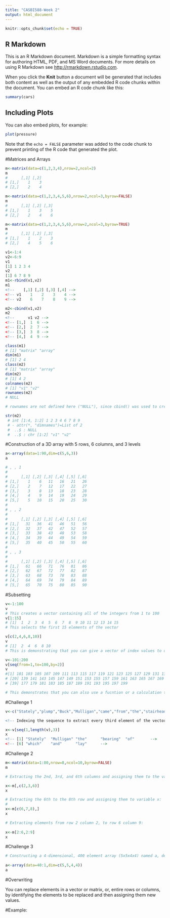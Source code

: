 ```yaml
---
title: "CASBI588-Week 2"
output: html_document
---
```


```r
knitr::opts_chunk$set(echo = TRUE)
```

## R Markdown

This is an R Markdown document. Markdown is a simple formatting syntax for authoring HTML, PDF, and MS Word documents. For more details on using R Markdown see <http://rmarkdown.rstudio.com>.

When you click the **Knit** button a document will be generated that includes both content as well as the output of any embedded R code chunks within the document. You can embed an R code chunk like this:

```r
summary(cars)
```

## Including Plots

You can also embed plots, for example:

```r
plot(pressure)
```

Note that the `echo = FALSE` parameter was added to the code chunk to prevent printing of the R code that generated the plot.

#Matrices and Arrays

<!-- A matrix is like a collection of vectors stored together, and like vectors, matrices can only store data of one class (e.g. numerical or character). Matrices are created using the matrix() function. -->

```r
m<-matrix(data=c(1,2,3,4),nrow=2,ncol=2)
m
#      [,1] [,2]
# [1,]    1    3
# [2,]    2    4
```

<!-- Matrices are filled column-wise, with the argument, byrow, set to FALSE. This is by default. You can undo this argument by setting byrow=TRUE.  -->

```r
m<-matrix(data=c(1,2,3,4,5,6),nrow=2,ncol=3,byrow=FALSE)
m
#      [,1] [,2] [,3]
# [1,]    1    3    5
# [2,]    2    4    6

m<-matrix(data=c(1,2,3,4,5,6),nrow=2,ncol=3,byrow=TRUE)
m
#      [,1] [,2] [,3]
# [1,]    1    2    3
# [2,]    4    5    6
```

<!-- You can create matrices in R by binding vectors of the same length together either row-wise (with the function rbind()) or column-wise (with the function cbind()) -->

```r
v1<-1:4
v2<-6:9
v1
[1] 1 2 3 4
v2
[1] 6 7 8 9
m1<-rbind(v1,v2)
m1
<!--    [,1] [,2] [,3] [,4] -->
<!-- v1    1    2    3    4 -->
<!-- v2    6    7    8    9 -->

m2<-cbind(v1,v2)
m2
<!--      v1 v2 -->
<!-- [1,]  1  6 -->
<!-- [2,]  2  7 -->
<!-- [3,]  3  8 -->
<!-- [4,]  4  9 -->
```

<!-- Metadata about a matrix can be extracted using the class(), dim(), names(), rownames(), colnames(), and other commands. The dim() command returns a vector containing the number of rows at index position 1 and the number of columns at index position 2.  -->

```r
class(m1)
# [1] "matrix" "array" 
dim(m1)
# [1] 2 4
class(m2)
# [1] "matrix" "array" 
dim(m2)
# [1] 4 2
colnames(m2)
# [1] "v1" "v2"
rownames(m2)
# NULL

# rownames are not defined here ("NULL"), since cbind() was used to create the matrix. 
```

<!-- The structure (str()) command can be applied to any data structure to provide details about that object. -->

```r
str(m2)
 # int [1:4, 1:2] 1 2 3 4 6 7 8 9
 # - attr(*, "dimnames")=List of 2
 #  ..$ : NULL
 #  ..$ : chr [1:2] "v1" "v2"
```

<!-- An array is a more general data structure, of which a vector (with 1 implicit dimension) and a matrix (with 2 defined dimensions) are but exampels. Arrays can include additional dimensions, but (like vectors and matrices) they can only include elements that are all of the same atomic data class (e.g. numeric, character).  -->

#Construction of a 3D array with 5 rows, 6 columns, and 3 levels

```r
a<-array(data=1:90,dim=c(5,6,3))
a

# , , 1
# 
#      [,1] [,2] [,3] [,4] [,5] [,6]
# [1,]    1    6   11   16   21   26
# [2,]    2    7   12   17   22   27
# [3,]    3    8   13   18   23   28
# [4,]    4    9   14   19   24   29
# [5,]    5   10   15   20   25   30
# 
# , , 2
# 
#      [,1] [,2] [,3] [,4] [,5] [,6]
# [1,]   31   36   41   46   51   56
# [2,]   32   37   42   47   52   57
# [3,]   33   38   43   48   53   58
# [4,]   34   39   44   49   54   59
# [5,]   35   40   45   50   55   60
# 
# , , 3
# 
#      [,1] [,2] [,3] [,4] [,5] [,6]
# [1,]   61   66   71   76   81   86
# [2,]   62   67   72   77   82   87
# [3,]   63   68   73   78   83   88
# [4,]   64   69   74   79   84   89
# [5,]   65   70   75   80   85   90
```

#Subsetting

<!-- You can select elements from vectors, matrices, and arrays by subsetting them using their index position(s) in bracket notation. For vectors, you would specify an index value in one dimension. For matrices, you would give the index values in two dimensions. For arrays, generally, you would give index values for each dimension in the array.  -->

```r
v<-1:100
v
# This creates a vector containing all of the integers from 1 to 100
v[1:15]
# [1]  1  2  3  4  5  6  7  8  9 10 11 12 13 14 15
# This selects the first 15 elements of the vector

v[c(2,4,6,8,10)]
v
# [1]  2  4  6  8 10
# This is demonstrating that you can give a vector of index values to use to subset. 

v<-101:200
v[seq(from=1,to=100,by=2)]
v
#[1] 101 103 105 107 109 111 113 115 117 119 121 123 125 127 129 131 133 135 137
# [20] 139 141 143 145 147 149 151 153 155 157 159 161 163 165 167 169 171 173 175
# [39] 177 179 181 183 185 187 189 191 193 195 197 199

# This demonstrates that you can also use a fucntion or a calculation to subset a vector. 

```

#Challenge 1

```r
v<-c("Stately","plump","Buck","Mulligan","came","from","the","stairhead",",","bearing","a","bowl","of","lather","on","which","a","mirror","and","a","razor","lay","crossed")

<!-- Indexing the sequence to extract every third element of the vector:  -->

x<-v[seq(1,length(v),3)]
x
<!-- [1] "Stately"  "Mulligan" "the"      "bearing"  "of"       -->
<!-- [6] "which"    "and"      "lay"      -->
```

#Challenge 2

```r
m<-matrix(data=1:80,nrow=8,ncol=10,byrow=FALSE)
m

# Extracting the 2nd, 3rd, and 6th columns and assigning them to the variable x:

x<-m[,c(2,3,6)]
x

# Extracting the 6th to the 8th row and assigning them to variable x:
#   
x<-m[c(6,7,8),]
x

# Extracting elements from row 2 column 2, to row 6 column 9:
  
x<-m[2:6,2:9]
x
```

#Challenge 3

```r
# Constructing a 4-dimensional, 400 element array (5x5x4x4) named a, descending from 400 to 1:
  
a<-array(data=40:1,dim=c(5,5,4,4))
a
```

#Overwriting

You can replace elements in a vector or matrix, or, entire rows or columns, by identifying the elements to be replaced and then assigning them new values. 

#Example:
